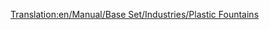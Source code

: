 [[Translation:en/Manual/Base Set/Industries/Plastic Fountains]]
{{en/Manual/Base Set/Industries/Industries|Image=[[File:en/Manual/Base Set/Industries/PlasticFountains.png]]
|name=Plastic Fountains
|climates=[[en/Manual/Climates]]
|accepts=Nothing
|produces=[[en/Manual/Base Set/Cargos/Plastic]]
|notes=Not present in other [[en/Manual/Climates]].
}}